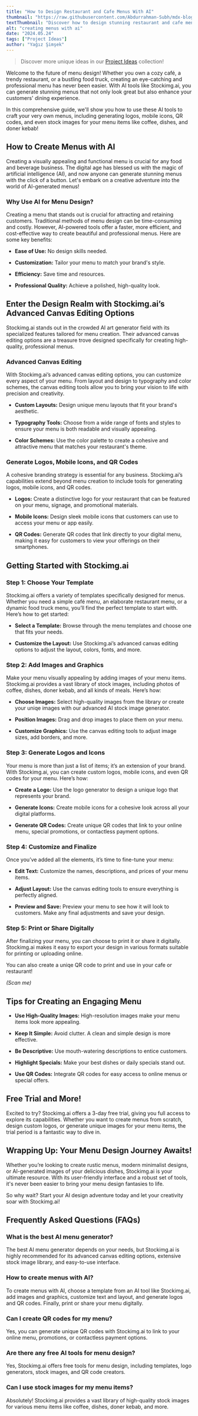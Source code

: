 ```yaml
---
title: "How to Design Restaurant and Cafe Menus With AI"
thumbnail: "https://raw.githubusercontent.com/Abdurrahman-Subh/mdx-blog/main/images/woman-cafe.png"
textThumbnail: "Discover how to design stunning restaurant and cafe menus effortlessly with AI tools. Learn step-by-step how to use Stockimg.ai for creating eye-catching menus, logos, QR codes, and more. Enhance your brand's appeal and streamline your menu design process today!"
alt: "creating menus with ai"
date: "2024.05.24"
tags: ["Project Ideas"]
author: "Yağız Şimşek"
---
```


<CustomImage
    src="https://raw.githubusercontent.com/Abdurrahman-Subh/mdx-blog/main/images/woman-cafe.png"
    alt="a woman sitting in a cafe"
/>

> Discover more unique ideas in our [Project Ideas](https://stockimg.ai/blog/project-ideas/) collection!

Welcome to the future of menu design! Whether you own a cozy café, a trendy restaurant, or a bustling food truck, creating an eye-catching and professional menu has never been easier. With AI tools like Stockimg.ai, you can generate stunning menus that not only look great but also enhance your customers' dining experience. 

In this comprehensive guide, we'll show you how to use these AI tools to craft your very own menus, including generating logos, mobile icons, QR codes, and even stock images for your menu items like coffee, dishes, and doner kebab!

## How to Create Menus with AI

Creating a visually appealing and functional menu is crucial for any food and beverage business. The digital age has blessed us with the magic of artificial intelligence (AI), and now anyone can generate stunning menus with the click of a button. Let's embark on a creative adventure into the world of AI-generated menus!

### Why Use AI for Menu Design?

<CustomImage
    src="https://media.stockimg.ai/image/ncJWRP6tjLLb.png"
    alt="a delicious meal"
/>

Creating a menu that stands out is crucial for attracting and retaining customers. Traditional methods of menu design can be time-consuming and costly. However, AI-powered tools offer a faster, more efficient, and cost-effective way to create beautiful and professional menus. Here are some key benefits:

- **Ease of Use:** No design skills needed.

- **Customization:** Tailor your menu to match your brand's style.

- **Efficiency:** Save time and resources.

- **Professional Quality:** Achieve a polished, high-quality look.

## Enter the Design Realm with Stockimg.ai’s Advanced Canvas Editing Options

Stockimg.ai stands out in the crowded AI art generator field with its specialized features tailored for menu creation. Their advanced canvas editing options are a treasure trove designed specifically for creating high-quality, professional menus.

### Advanced Canvas Editing

<CustomImage
    src="https://raw.githubusercontent.com/Abdurrahman-Subh/mdx-blog/main/images/stockimg-creator.png"
    alt="a delicious meal"
/>

With Stockimg.ai’s advanced canvas editing options, you can customize every aspect of your menu. From layout and design to typography and color schemes, the canvas editing tools allow you to bring your vision to life with precision and creativity.

- **Custom Layouts:** Design unique menu layouts that fit your brand's aesthetic.

- **Typography Tools:** Choose from a wide range of fonts and styles to ensure your menu is both readable and visually appealing.

- **Color Schemes:** Use the color palette to create a cohesive and attractive menu that matches your restaurant's theme.

### Generate Logos, Mobile Icons, and QR Codes

A cohesive branding strategy is essential for any business. Stockimg.ai’s capabilities extend beyond menu creation to include tools for generating logos, mobile icons, and QR codes.

- **Logos:** Create a distinctive logo for your restaurant that can be featured on your menu, signage, and promotional materials.

- **Mobile Icons:** Design sleek mobile icons that customers can use to access your menu or app easily.

- **QR Codes:** Generate QR codes that link directly to your digital menu, making it easy for customers to view your offerings on their smartphones.

## Getting Started with Stockimg.ai

### Step 1: Choose Your Template

<CustomImage
    src="https://raw.githubusercontent.com/Abdurrahman-Subh/mdx-blog/main/images/canvas-menu-template.png"
    alt="choosing a template for our design"
/>

Stockimg.ai offers a variety of templates specifically designed for menus. Whether you need a simple café menu, an elaborate restaurant menu, or a dynamic food truck menu, you’ll find the perfect template to start with. Here’s how to get started:

- **Select a Template:** Browse through the menu templates and choose one that fits your needs.

- **Customize the Layout:** Use Stockimg.ai’s advanced canvas editing options to adjust the layout, colors, fonts, and more.

### Step 2: Add Images and Graphics

<CustomImage
    src="https://raw.githubusercontent.com/Abdurrahman-Subh/mdx-blog/main/images/canvas-menu-generate.png"
    alt="generating images for our menu"
/>

Make your menu visually appealing by adding images of your menu items. Stockimg.ai provides a vast library of stock images, including photos of coffee, dishes, doner kebab, and all kinds of meals. Here’s how:

- **Choose Images:** Select high-quality images from the library or create your uniqe images with our advanced AI stock image generator.

- **Position Images:** Drag and drop images to place them on your menu.

- **Customize Graphics:** Use the canvas editing tools to adjust image sizes, add borders, and more.

### Step 3: Generate Logos and Icons

<CustomImage
    src="https://raw.githubusercontent.com/Abdurrahman-Subh/mdx-blog/main/images/canvas-menu-logos.png"
    alt="generating a logo for our cafe"
/>

Your menu is more than just a list of items; it’s an extension of your brand. With Stockimg.ai, you can create custom logos, mobile icons, and even QR codes for your menu. Here’s how:

- **Create a Logo:** Use the logo generator to design a unique logo that represents your brand.

- **Generate Icons:** Create mobile icons for a cohesive look across all your digital platforms.

- **Generate QR Codes:** Create unique QR codes that link to your online menu, special promotions, or contactless payment options.

### Step 4: Customize and Finalize

<CustomImage
    src="https://raw.githubusercontent.com/Abdurrahman-Subh/mdx-blog/main/images/menu-canvas-design.png"
    alt="customizing and finalizing our design"
/>

Once you’ve added all the elements, it’s time to fine-tune your menu:

- **Edit Text:** Customize the names, descriptions, and prices of your menu items.

- **Adjust Layout:** Use the canvas editing tools to ensure everything is perfectly aligned.

- **Preview and Save:** Preview your menu to see how it will look to customers. Make any final adjustments and save your design.

### Step 5: Print or Share Digitally

<CustomImage
    src="https://raw.githubusercontent.com/Abdurrahman-Subh/mdx-blog/main/images/canvas-menu-save.png"
    alt="saving and downloading your design"
/>

After finalizing your menu, you can choose to print it or share it digitally. Stockimg.ai makes it easy to export your design in various formats suitable for printing or uploading online.

<CustomImage
    src="https://raw.githubusercontent.com/Abdurrahman-Subh/mdx-blog/main/images/stockimg-cafe-menu.png"
    alt="cafe menu we made"
/>

You can also create a uniqe QR code to print and use in your cafe or restaurant!

<CustomImage
    src="https://raw.githubusercontent.com/Abdurrahman-Subh/mdx-blog/main/images/rickroll.png"
    alt="an album cover made with ai"
/>
        *(Scan me)*

## Tips for Creating an Engaging Menu

- **Use High-Quality Images:** High-resolution images make your menu items look more appealing.

- **Keep It Simple:** Avoid clutter. A clean and simple design is more effective.

- **Be Descriptive:** Use mouth-watering descriptions to entice customers.

- **Highlight Specials:** Make your best dishes or daily specials stand out.

- **Use QR Codes:** Integrate QR codes for easy access to online menus or special offers.

## Free Trial and More!

Excited to try? Stockimg.ai offers a 3-day free trial, giving you full access to explore its capabilities. Whether you want to create menus from scratch, design custom logos, or generate unique images for your menu items, the trial period is a fantastic way to dive in.

## Wrapping Up: Your Menu Design Journey Awaits!

Whether you’re looking to create rustic menus, modern minimalist designs, or AI-generated images of your delicious dishes, Stockimg.ai is your ultimate resource. With its user-friendly interface and a robust set of tools, it's never been easier to bring your menu design fantasies to life. 

So why wait? Start your AI design adventure today and let your creativity soar with Stockimg.ai!

## Frequently Asked Questions (FAQs)

### What is the best AI menu generator?

The best AI menu generator depends on your needs, but Stockimg.ai is highly recommended for its advanced canvas editing options, extensive stock image library, and easy-to-use interface.

### How to create menus with AI?

To create menus with AI, choose a template from an AI tool like Stockimg.ai, add images and graphics, customize text and layout, and generate logos and QR codes. Finally, print or share your menu digitally.

### Can I create QR codes for my menu?

Yes, you can generate unique QR codes with Stockimg.ai to link to your online menu, promotions, or contactless payment options.

### Are there any free AI tools for menu design?

Yes, Stockimg.ai offers free tools for menu design, including templates, logo generators, stock images, and QR code creators.

### Can I use stock images for my menu items?

Absolutely! Stockimg.ai provides a vast library of high-quality stock images for various menu items like coffee, dishes, doner kebab, and more.